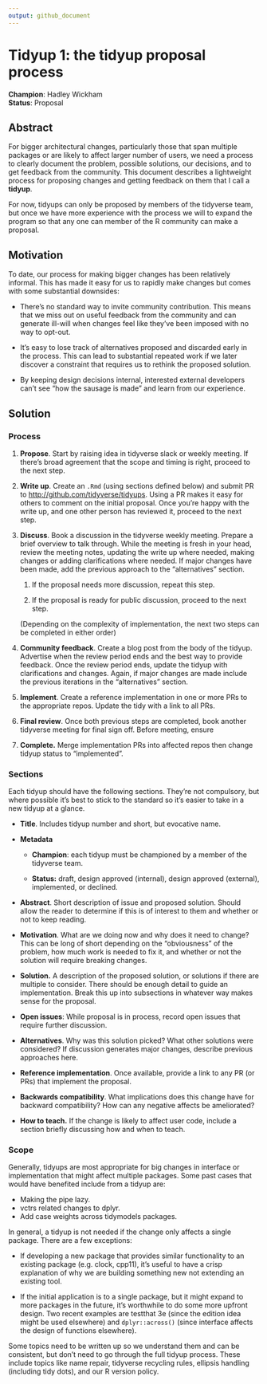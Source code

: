 ```yaml
---
output: github_document
---
```


# Tidyup 1: the tidyup proposal process

**Champion**: Hadley Wickham  
**Status**: Proposal

## Abstract

For bigger architectural changes, particularly those that span multiple packages or are likely to affect larger number of users, we need a process to clearly document the problem, possible solutions, our decisions, and to get feedback from the community.
This document describes a lightweight process for proposing changes and getting feedback on them that I call a **tidyup**.

For now, tidyups can only be proposed by members of the tidyverse team, but once we have more experience with the process we will to expand the program so that any one can member of the R community can make a proposal.

## Motivation

To date, our process for making bigger changes has been relatively informal.
This has made it easy for us to rapidly make changes but comes with some substantial downsides:

-   There's no standard way to invite community contribution.
    This means that we miss out on useful feedback from the community and can generate ill-will when changes feel like they've been imposed with no way to opt-out.

-   It's easy to lose track of alternatives proposed and discarded early in the process.
    This can lead to substantial repeated work if we later discover a constraint that requires us to rethink the proposed solution.

-   By keeping design decisions internal, interested external developers can't see "how the sausage is made" and learn from our experience.

## Solution

### Process

1.  **Propose**.
    Start by raising idea in tidyverse slack or weekly meeting.
    If there's broad agreement that the scope and timing is right, proceed to the next step.

2.  **Write up**.
    Create an `.Rmd` (using sections defined below) and submit PR to <http://github.com/tidyverse/tidyups>.
    Using a PR makes it easy for others to comment on the initial proposal.
    Once you're happy with the write up, and one other person has reviewed it, proceed to the next step.

3.  **Discuss**.
    Book a discussion in the tidyverse weekly meeting.
    Prepare a brief overview to talk through.
    While the meeting is fresh in your head, review the meeting notes, updating the write up where needed, making changes or adding clarifications where needed.
    If major changes have been made, add the previous approach to the "alternatives" section.

    1.  If the proposal needs more discussion, repeat this step.

    2.  If the proposal is ready for public discussion, proceed to the next step.

    (Depending on the complexity of implementation, the next two steps can be completed in either order)

4.  **Community feedback**.
    Create a blog post from the body of the tidyup.
    Advertise when the review period ends and the best way to provide feedback.
    Once the review period ends, update the tidyup with clarifications and changes.
    Again, if major changes are made include the previous iterations in the "alternatives" section.

5.  **Implement**.
    Create a reference implementation in one or more PRs to the appropriate repos.
    Update the tidy with a link to all PRs.

6.  **Final review**.
    Once both previous steps are completed, book another tidyverse meeting for final sign off.
    Before meeting, ensure

7.  **Complete.** Merge implementation PRs into affected repos then change tidyup status to "implemented".

### Sections

Each tidyup should have the following sections.
They're not compulsory, but where possible it's best to stick to the standard so it's easier to take in a new tidyup at a glance.

-   **Title**.
    Includes tidyup number and short, but evocative name.

-   **Metadata**

    -   **Champion**: each tidyup must be championed by a member of the tidyverse team.

    -   **Status:** draft, design approved (internal), design approved (external), implemented, or declined.

-   **Abstract**.
    Short description of issue and proposed solution.
    Should allow the reader to determine if this is of interest to them and whether or not to keep reading.

-   **Motivation**.
    What are we doing now and why does it need to change?
    This can be long of short depending on the "obviousness" of the problem, how much work is needed to fix it, and whether or not the solution will require breaking changes.

-   **Solution.** A description of the proposed solution, or solutions if there are multiple to consider.
    There should be enough detail to guide an implementation.
    Break this up into subsections in whatever way makes sense for the proposal.

-   **Open issues**: While proposal is in process, record open issues that require further discussion.

-   **Alternatives**.
    Why was this solution picked?
    What other solutions were considered?
    If discussion generates major changes, describe previous approaches here.

-   **Reference implementation**.
    Once available, provide a link to any PR (or PRs) that implement the proposal.

-   **Backwards compatibility**.
    What implications does this change have for backward compatibility?
    How can any negative affects be ameliorated?

-   **How to teach.** If the change is likely to affect user code, include a section briefly discussing how and when to teach.

### Scope

Generally, tidyups are most appropriate for big changes in interface or implementation that might affect multiple packages.
Some past cases that would have benefited include from a tidyup are:

-   Making the pipe lazy.
-   vctrs related changes to dplyr.
-   Add case weights across tidymodels packages.

In general, a tidyup is not needed if the change only affects a single package.
There are a few exceptions:

-   If developing a new package that provides similar functionality to an existing package (e.g. clock, cpp11), it's useful to have a crisp explanation of why we are building something new not extending an existing tool.

-   If the initial application is to a single package, but it might expand to more packages in the future, it's worthwhile to do some more upfront design.
    Two recent examples are testthat 3e (since the edition idea might be used elsewhere) and `dplyr::across()` (since interface affects the design of functions elsewhere).

Some topics need to be written up so we understand them and can be consistent, but don't need to go through the full tidyup process.
These include topics like name repair, tidyverse recycling rules, ellipsis handling (including tidy dots), and our R version policy.
